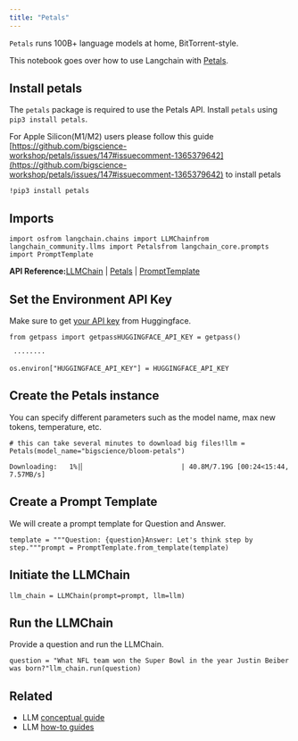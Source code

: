 ```yaml
---
title: "Petals"
---
```


`Petals` runs 100B+ language models at home, BitTorrent-style.

This notebook goes over how to use Langchain with [Petals](https://github.com/bigscience-workshop/petals).

## Install petals

The `petals` package is required to use the Petals API. Install `petals` using `pip3 install petals`.

For Apple Silicon(M1/M2) users please follow this guide [https://github.com/bigscience-workshop/petals/issues/147#issuecomment-1365379642](https://github.com/bigscience-workshop/petals/issues/147#issuecomment-1365379642) to install petals

```
!pip3 install petals
```

## Imports

```
import osfrom langchain.chains import LLMChainfrom langchain_community.llms import Petalsfrom langchain_core.prompts import PromptTemplate
```

**API Reference:**[LLMChain](https://python.langchain.com/api_reference/langchain/chains/langchain.chains.llm.LLMChain.html) | [Petals](https://python.langchain.com/api_reference/community/llms/langchain_community.llms.petals.Petals.html) | [PromptTemplate](https://python.langchain.com/api_reference/core/prompts/langchain_core.prompts.prompt.PromptTemplate.html)

## Set the Environment API Key

Make sure to get [your API key](https://huggingface.co/oss/api-inference/quicktour#get-your-api-token) from Huggingface.

```
from getpass import getpassHUGGINGFACE_API_KEY = getpass()
```

```
 ········
```

```
os.environ["HUGGINGFACE_API_KEY"] = HUGGINGFACE_API_KEY
```

## Create the Petals instance

You can specify different parameters such as the model name, max new tokens, temperature, etc.

```
# this can take several minutes to download big files!llm = Petals(model_name="bigscience/bloom-petals")
```

```
Downloading:   1%|▏                        | 40.8M/7.19G [00:24<15:44, 7.57MB/s]
```

## Create a Prompt Template

We will create a prompt template for Question and Answer.

```
template = """Question: {question}Answer: Let's think step by step."""prompt = PromptTemplate.from_template(template)
```

## Initiate the LLMChain

```
llm_chain = LLMChain(prompt=prompt, llm=llm)
```

## Run the LLMChain

Provide a question and run the LLMChain.

```
question = "What NFL team won the Super Bowl in the year Justin Beiber was born?"llm_chain.run(question)
```

## Related

* LLM [conceptual guide](/src/oss/concepts/text_llms)
* LLM [how-to guides](/src/oss/how_to/#llms)
